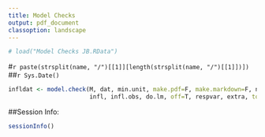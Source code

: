 ```yaml
---
title: Model Checks
output: pdf_document
classoption: landscape
---
```


```r
# load("Model Checks JB.RData")
```

#`r paste(strsplit(name, "/")[[1]][length(strsplit(name, "/")[[1]])])`
##`r Sys.Date()`


```r

infldat <- model.check(M, dat, min.unit, make.pdf=F, make.markdown=F, name, 
                       infl, infl.obs, do.lm, off=T, respvar, extra, to.files="")
```

##Session Info:
```r
sessionInfo()
```